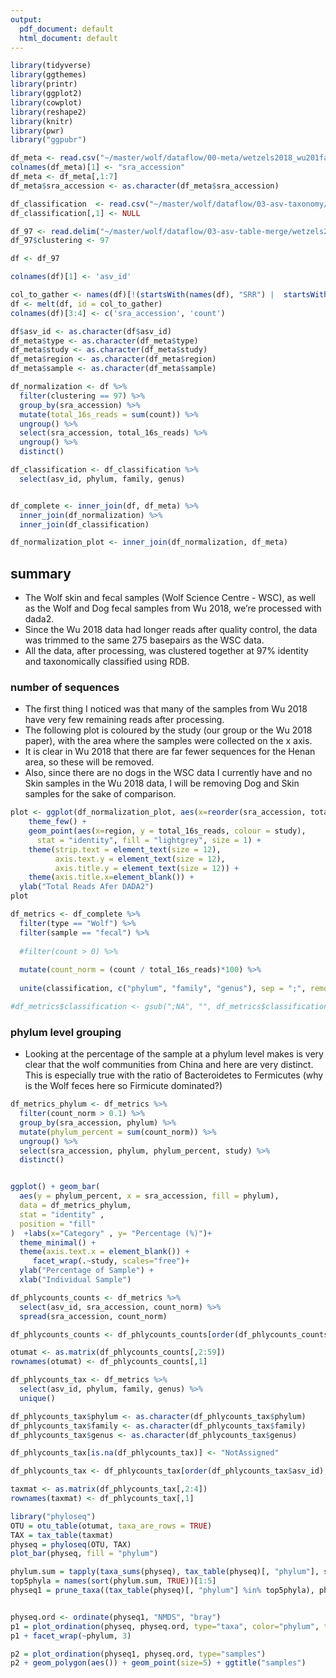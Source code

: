 ```yaml
---
output:
  pdf_document: default
  html_document: default
---
```


```r
library(tidyverse)
library(ggthemes)
library(printr)
library(ggplot2)
library(cowplot)
library(reshape2)
library(knitr)
library(pwr)
library("ggpubr")
```

```r
df_meta <- read.csv("~/master/wolf/dataflow/00-meta/wetzels2018_wu201fastq.csv")
colnames(df_meta)[1] <- "sra_accession"
df_meta <- df_meta[,1:7]
df_meta$sra_accession <- as.character(df_meta$sra_accession)

df_classification  <- read.csv("~/master/wolf/dataflow/03-asv-taxonomy/wetzels2018_wu2018-97-rdp.csv")
df_classification[,1] <- NULL

df_97 <- read.delim("~/master/wolf/dataflow/03-asv-table-merge/wetzels2018_wu2018-97.txt", skip = 1, header = TRUE)
df_97$clustering <- 97

df <- df_97

colnames(df)[1] <- 'asv_id'

col_to_gather <- names(df)[!(startsWith(names(df), "SRR") |  startsWith(names(df), "W"))]
df <- melt(df, id = col_to_gather)
colnames(df)[3:4] <- c('sra_accession', 'count')

df$asv_id <- as.character(df$asv_id)
df_meta$type <- as.character(df_meta$type)
df_meta$study <- as.character(df_meta$study)
df_meta$region <- as.character(df_meta$region)
df_meta$sample <- as.character(df_meta$sample)

df_normalization <- df %>%
  filter(clustering == 97) %>%
  group_by(sra_accession) %>%
  mutate(total_16s_reads = sum(count)) %>%
  ungroup() %>%
  select(sra_accession, total_16s_reads) %>%
  ungroup() %>%
  distinct() 

df_classification <- df_classification %>%
  select(asv_id, phylum, family, genus)


df_complete <- inner_join(df, df_meta) %>%
  inner_join(df_normalization) %>%
  inner_join(df_classification)

df_normalization_plot <- inner_join(df_normalization, df_meta)
```

## summary

- The Wolf skin and fecal samples (Wolf Science Centre - WSC), as well as the Wolf and Dog fecal samples from Wu 2018, we're processed with dada2.
- Since the Wu 2018 data had longer reads after quality control, the data was trimmed to the same 275 basepairs as the WSC data. 
- All the data, after processing, was clustered together at 97% identity and taxonomically classified using RDB.

### number of sequences

- The first thing I noticed was that many of the samples from Wu 2018 have very few remaining reads after processing.
- The following plot is coloured by the study (our group or the Wu 2018 paper), with the area where the samples were collected on the x axis. 
- It is clear in Wu 2018 that there are far fewer sequences for the Henan area, so these will be removed. 
- Also, since there are no dogs in the WSC data I currently have and no Skin samples in the Wu 2018 data, I will be removing Dog and Skin samples for the sake of comparison.

\vspace{12pt}

```r
plot <- ggplot(df_normalization_plot, aes(x=reorder(sra_accession, total_16s_reads))) +
    theme_few() +
    geom_point(aes(x=region, y = total_16s_reads, colour = study),
      stat = "identity", fill = "lightgrey", size = 1) +
    theme(strip.text = element_text(size = 12),
          axis.text.y = element_text(size = 12), 
          axis.title.y = element_text(size = 12)) +
    theme(axis.title.x=element_blank()) +
  ylab("Total Reads Afer DADA2")
plot
```

```r
df_metrics <- df_complete %>% 
  filter(type == "Wolf") %>%
  filter(sample == "fecal") %>%
  
  #filter(count > 0) %>%
  
  mutate(count_norm = (count / total_16s_reads)*100) %>%
  
  unite(classification, c("phylum", "family", "genus"), sep = ";", remove = FALSE)

#df_metrics$classification <- gsub(";NA", "", df_metrics$classification)
```

\newpage

### phylum level grouping

- Looking at the percentage of the sample at a phylum level makes is very clear that the wolf communities from China and here are very distinct. This is especially true with the ratio of Bacteroidetes to Fermicutes (why is the Wolf feces here so Firmicute dominated?)


```r
df_metrics_phylum <- df_metrics %>%
  filter(count_norm > 0.1) %>%
  group_by(sra_accession, phylum) %>%
  mutate(phylum_percent = sum(count_norm)) %>%
  ungroup() %>%
  select(sra_accession, phylum, phylum_percent, study) %>%
  distinct() 


ggplot() + geom_bar(
  aes(y = phylum_percent, x = sra_accession, fill = phylum),
  data = df_metrics_phylum,
  stat = "identity" ,
  position = "fill"
)  +labs(x="Category" , y= "Percentage (%)")+
  theme_minimal() +
  theme(axis.text.x = element_blank()) + 
     facet_wrap(.~study, scales="free")+
  ylab("Percentage of Sample") +
  xlab("Individual Sample")
```

```r
df_phlycounts_counts <- df_metrics %>%
  select(asv_id, sra_accession, count_norm) %>%
  spread(sra_accession, count_norm)

df_phlycounts_counts <- df_phlycounts_counts[order(df_phlycounts_counts$asv_id),] 

otumat <- as.matrix(df_phlycounts_counts[,2:59])
rownames(otumat) <- df_phlycounts_counts[,1]

df_phlycounts_tax <- df_metrics %>%
  select(asv_id, phylum, family, genus) %>%
  unique()

df_phlycounts_tax$phylum <- as.character(df_phlycounts_tax$phylum)
df_phlycounts_tax$family <- as.character(df_phlycounts_tax$family)
df_phlycounts_tax$genus <- as.character(df_phlycounts_tax$genus)

df_phlycounts_tax[is.na(df_phlycounts_tax)] <- "NotAssigned"

df_phlycounts_tax <- df_phlycounts_tax[order(df_phlycounts_tax$asv_id),] 

taxmat <- as.matrix(df_phlycounts_tax[,2:4])
rownames(taxmat) <- df_phlycounts_tax[,1]
```

```r
library("phyloseq")
OTU = otu_table(otumat, taxa_are_rows = TRUE)
TAX = tax_table(taxmat)
physeq = phyloseq(OTU, TAX)
plot_bar(physeq, fill = "phylum")
```

```r
phylum.sum = tapply(taxa_sums(physeq), tax_table(physeq)[, "phylum"], sum, na.rm=TRUE)
top5phyla = names(sort(phylum.sum, TRUE))[1:5]
physeq1 = prune_taxa((tax_table(physeq)[, "phylum"] %in% top5phyla), physeq)


physeq.ord <- ordinate(physeq1, "NMDS", "bray")
p1 = plot_ordination(physeq, physeq.ord, type="taxa", color="phylum", title="taxa")
p1 + facet_wrap(~phylum, 3)

p2 = plot_ordination(physeq1, physeq.ord, type="samples") 
p2 + geom_polygon(aes()) + geom_point(size=5) + ggtitle("samples")
```
